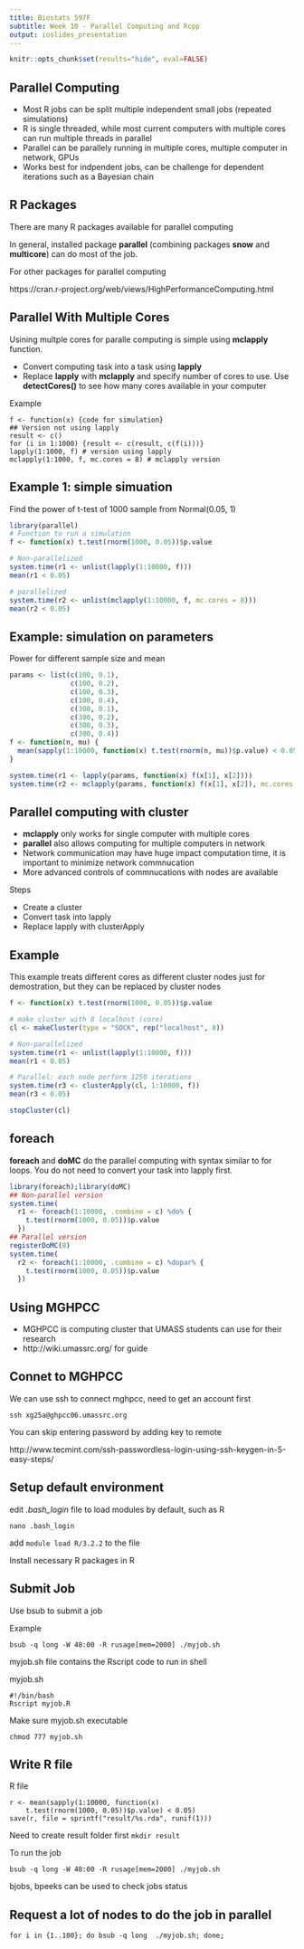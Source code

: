 ```yaml
---
title: Biostats 597F
subtitle: Week 10 - Parallel Computing and Rcpp
output: ioslides_presentation
---
```


```r
knitr::opts_chunk$set(results="hide", eval=FALSE)
```

## Parallel Computing

- Most R jobs can be split multiple independent small jobs (repeated simulations)
- R is single threaded, while most current computers with multiple cores can run multiple threads in parallel
- Parallel can be parallely running in multiple cores, multiple computer in network, GPUs
- Works best for indpendent jobs, can be challenge for dependent iterations such as a Bayesian chain

## R Packages

There are many R packages available for parallel computing

In general, installed package **parallel** (combining packages **snow** and **multicore**) can do most of the job. 

For other packages for parallel computing

https://cran.r-project.org/web/views/HighPerformanceComputing.html


## Parallel With Multiple Cores

Usining multple cores for paralle computing is simple using **mclapply** function.

- Convert computing task into a task using **lapply**
- Replace **lapply** with **mclapply** and specify number of cores to use. Use **detectCores()** to see how many cores available in your computer

Example
```
f <- function(x) {code for simulation}
## Version not using lapply
result <- c()
for (i in 1:1000) {result <- c(result, c(f(i)))}
lapply(1:1000, f) # version using lapply
mclapply(1:1000, f, mc.cores = 8) # mclapply version 
```

## Example 1: simple simuation

Find the power of t-test of 1000 sample from Normal(0.05, 1)

```r
library(parallel)
# Function to run a simulation
f <- function(x) t.test(rnorm(1000, 0.05))$p.value

# Non-parallelized
system.time(r1 <- unlist(lapply(1:10000, f)))
mean(r1 < 0.05)

# parallelized
system.time(r2 <- unlist(mclapply(1:10000, f, mc.cores = 8)))
mean(r2 < 0.05)
```
## Example: simulation on parameters

Power for different sample size and mean

```r
params <- list(c(100, 0.1),
               c(100, 0.2),
               c(100, 0.3),
               c(100, 0.4),
               c(300, 0.1),
               c(300, 0.2),
               c(300, 0.3),
               c(300, 0.4))
f <- function(n, mu) {
  mean(sapply(1:10000, function(x) t.test(rnorm(n, mu))$p.value) < 0.05)
}

system.time(r1 <- lapply(params, function(x) f(x[1], x[2])))
system.time(r2 <- mclapply(params, function(x) f(x[1], x[2]), mc.cores = 8))
```
## Parallel computing with cluster

- **mclapply** only works for single computer with multiple cores
- **parallel** also allows computing for multiple computers in network
- Network communication may have huge impact computation time, it is important to minimize network commnucation
- More advanced controls of commnucations with nodes are available

Steps

- Create a cluster
- Convert task into lapply
- Replace lapply with clusterApply

## Example

This example treats different cores as different cluster nodes just for demostration, but they can be replaced by cluster nodes

```r
f <- function(x) t.test(rnorm(1000, 0.05))$p.value

# make cluster with 8 localhost (core)
cl <- makeCluster(type = "SOCK", rep("localhost", 8))

# Non-parallelized
system.time(r1 <- unlist(lapply(1:10000, f)))
mean(r1 < 0.05)

# Parallel: each node perform 1250 iterations
system.time(r3 <- clusterApply(cl, 1:10000, f))
mean(r3 < 0.05)

stopCluster(cl)
```

## foreach

**foreach** and **doMC** do the parallel computing with syntax similar to for loops. You do not need to convert your task into lapply first.

```r
library(foreach);library(doMC)
## Non-parallel version
system.time(
  r1 <- foreach(1:10000, .combine = c) %do% {
    t.test(rnorm(1000, 0.05))$p.value
  })
## Parallel version
registerDoMC(8)
system.time(
  r2 <- foreach(1:10000, .combine = c) %dopar% {
    t.test(rnorm(1000, 0.05))$p.value
  })
```
<!-- ## Exercise -->

<!-- How to parallelize computation of **Xbeta** commonly used in calculating likelihood function? -->

<!-- ```{r} -->
<!-- library(microbenchmark) -->
<!-- X <- matrix(rnorm(1e8), nrow = 200) -->
<!-- beta <- rnorm(1e8/200) -->

<!-- # split X -->
<!-- ids <- split(1:200, rep(1:8, each = 25)) -->
<!-- X1 <- lapply(ids, function(id) X[id, ]) -->
<!-- `%**%` <- function(XX, b) { -->
<!--   mclapply(XX, function(x) x%*%b, mc.cores = 8) -->
<!-- } -->

<!-- microbenchmark( -->
<!--   X %*% beta, -->
<!--   X1 %**% beta -->
<!-- ) -->

<!-- ``` -->

## Using MGHPCC

- MGHPCC is computing cluster that UMASS students can use for their research
- http://wiki.umassrc.org/ for guide

## Connet to MGHPCC

We can use ssh to connect mghpcc, need to get an account first

```
ssh xg25a@ghpcc06.umassrc.org
```

You can skip entering password by adding key to remote

http://www.tecmint.com/ssh-passwordless-login-using-ssh-keygen-in-5-easy-steps/


## Setup default environment
edit *.bash_login* file to load modules by default, such as R

```
nano .bash_login
```

add `module load R/3.2.2` to the file

Install necessary R packages in R

## Submit Job

Use bsub to submit a job

Example

```
bsub -q long -W 48:00 -R rusage[mem=2000] ./myjob.sh
```

myjob.sh file contains the Rscript code to run in shell

myjob.sh
```
#!/bin/bash
Rscript myjob.R
```

Make sure myjob.sh executable
```
chmod 777 myjob.sh
```

## Write R file

R file
```
r <- mean(sapply(1:10000, function(x) 
    t.test(rnorm(1000, 0.05))$p.value) < 0.05)
save(r, file = sprintf("result/%s.rda", runif(1)))
```

Need to create result folder first `mkdir result`

To run the job

```
bsub -q long -W 48:00 -R rusage[mem=2000] ./myjob.sh
```

bjobs, bpeeks can be used to check jobs status

## Request a lot of nodes to do the job in parallel

```
for i in {1..100}; do bsub -q long  ./myjob.sh; done;

```
